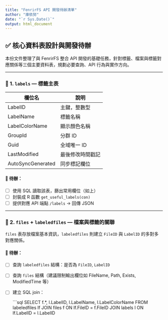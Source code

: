 ```yaml
---
title: "FenrirFS API 開發待辦清單"
author: "庫依努"
date: "`r Sys.Date()`"
output: html_document
---
```


## ✅ 核心資料表設計與開發待辦

本份文件整理了與 FenrirFS 整合 API 開發的基礎任務，針對標籤、檔案與標籤對應關係等三個主要資料表，規劃必要查詢、API 行為與實作方向。

---

### 📌 1. `labels` — 標籤主表

| 欄位名           | 說明             |
|------------------|------------------|
| LabelID          | 主鍵，整數型     |
| LabelName        | 標籤名稱         |
| LabelColorName   | 顯示顏色名稱     |
| GroupId          | 分群 ID          |
| Guid             | 全域唯一 ID      |
| LastModified     | 最後修改時間戳記 |
| AutoSyncGenerated| 同步標記欄位     |

#### 🧩 待辦：

- [ ] 使用 SQL 讀取該表，篩出常用欄位（如上）
- [ ] 封裝成 R 函數 `get_useful_labels(con)`
- [ ] 提供對應 API 端點 `/labels` → 回傳 JSON

---

### 📌 2. `files` + `labeledfiles` — 檔案與標籤的關聯

`files` 表存放檔案基本資訊，`labeledfiles` 則建立 `FileID` 與 `LabelID` 的多對多對應關係。

#### 🧩 待辦：

- [ ] 查詢 `labeledfiles` 結構：是否為 `FileID`, `LabelID`
- [ ] 查詢 `files` 結構（建議限制輸出欄位如 FileName, Path, Exists, ModifiedTime 等）
- [ ] 建立 SQL join：
  
  ```sql
  SELECT f.*, l.LabelID, l.LabelName, l.LabelColorName
  FROM labeledfiles lf
  JOIN files f ON lf.FileID = f.FileID
  JOIN labels l ON lf.LabelID = l.LabelID
